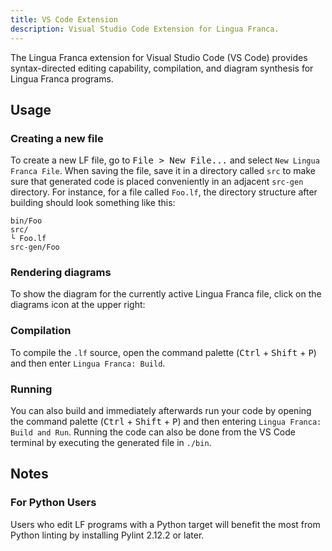 ```yaml
---
title: VS Code Extension
description: Visual Studio Code Extension for Lingua Franca.
---
```


The Lingua Franca extension for Visual Studio Code (VS Code) provides syntax-directed editing capability, compilation, and diagram synthesis for Lingua Franca programs.

## Usage

### Creating a new file

To create a new LF file, go to <kbd>File > New File...</kbd> and select `New Lingua Franca File`. When saving the file, save it in a directory called `src` to make sure that generated code is placed conveniently in an adjacent `src-gen` directory. For instance, for a file called `Foo.lf`, the directory structure after building should look something like this:

```
bin/Foo
src/
└ Foo.lf
src-gen/Foo
```

### Rendering diagrams

To show the diagram for the currently active Lingua Franca file, click on the diagrams icon at the upper right:

### Compilation

To compile the `.lf` source, open the command palette (<kbd>Ctrl</kbd> + <kbd>Shift</kbd> + <kbd>P</kbd>) and then enter `Lingua Franca: Build`.

### Running

You can also build and immediately afterwards run your code by opening the command palette (<kbd>Ctrl</kbd> + <kbd>Shift</kbd> + <kbd>P</kbd>) and then entering `Lingua Franca: Build and Run`.
Running the code can also be done from the VS Code terminal by executing the generated file in `./bin`.

## Notes

### For Python Users

Users who edit LF programs with a Python target will benefit the most from Python linting by installing Pylint 2.12.2 or later.
